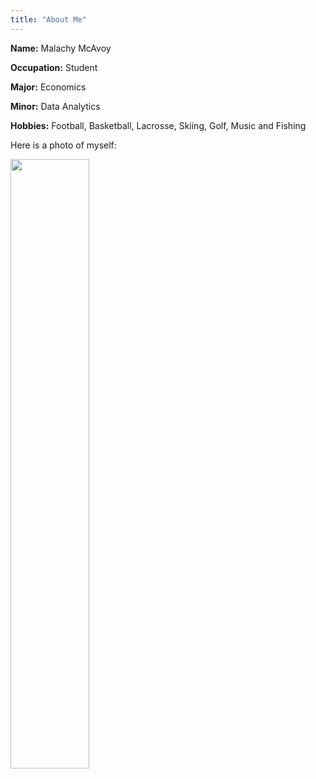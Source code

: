 ```yaml
---
title: "About Me"
---
```


__Name:__ Malachy McAvoy

__Occupation:__ Student

__Major:__ Economics

__Minor:__ Data Analytics

__Hobbies:__ Football, Basketball, Lacrosse, Skiing, Golf, Music and Fishing

Here is a photo of myself:

![](AboutMePhoto.jpg){
width=50%}